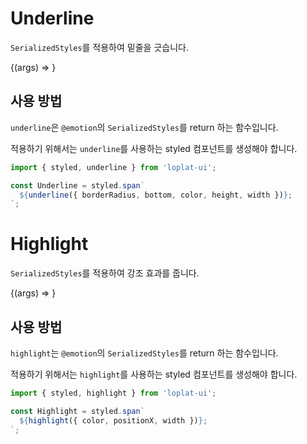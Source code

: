 
<Meta title="core/decorator" />

# Underline

`SerializedStyles`를 적용하여 밑줄을 긋습니다.

<Canvas>
  <Story
    name="underline"
    argTypes={{
      borderRadius: {
        description: '`underline`의 border-radius 입니다.',
        type: 'string',
        ...generateTable({ defaultValue: '2px' }),
      },
      bottom: {
        description: '`underline`이 요소의 bottom과 떨어져있는 정도입니다.',
        type: 'string',
        ...generateTable({ defaultValue: '-8px' }),
      },
      color: {
        description: '`underline`의 색상입니다.',
        type: 'string',
        ...generateTable({ defaultValue: '#0c8efc' }),
      },
      height: { description: '`underline`의 높이입니다.', type: 'string', ...generateTable({ defaultValue: '3px' }) },
      width: {
        description: '`underline`의 너비입니다.',
        type: 'string',
        ...generateTable({ defaultValue: '10px' }),
      },
    }}
  >
    {(args) => <Underline {...args} />}
  </Story>
</Canvas>

<ArgsTable story="underline" />

## 사용 방법

`underline`은 `@emotion`의 `SerializedStyles`를 return 하는 함수입니다.

적용하기 위해서는 `underline`를 사용하는 styled 컴포넌트를 생성해야 합니다.

```js
import { styled, underline } from 'loplat-ui';

const Underline = styled.span`
  ${underline({ borderRadius, bottom, color, height, width })};
`;
```

# Highlight

`SerializedStyles`를 적용하여 강조 효과를 줍니다.

<Canvas>
  <Story
    name="highlight"
    argTypes={{
      color: {
        description: '`highlight`의 색상입니다.',
        type: 'string',
        ...generateTable({ defaultValue: '#ebf6fe' }),
      },
      positionX: {
        description: '`highlight` 시작점의 X좌표 입니다.',
        type: 'string',
        ...generateTable({ defaultValue: '50%' }),
      },
      width: { description: '`highlight`의 너비입니다.', type: 'string', ...generateTable({ defaultValue: '100%' }) },
    }}
  >
    {(args) => <Highlight {...args} />}
  </Story>
</Canvas>

<ArgsTable story="highlight" />

## 사용 방법

`highlight`는 `@emotion`의 `SerializedStyles`를 return 하는 함수입니다.

적용하기 위해서는 `highlight`를 사용하는 styled 컴포넌트를 생성해야 합니다.

```js
import { styled, highlight } from 'loplat-ui';

const Highlight = styled.span`
  ${highlight({ color, positionX, width })};
`;
```
